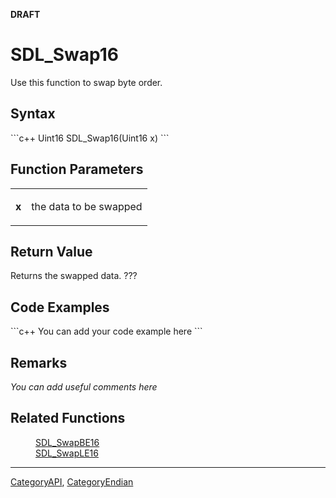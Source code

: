 <!-- pragma section-numbers off -->
<!-- pragma disable-camelcase -->
'''DRAFT'''

= SDL_Swap16 =
Use this function to swap byte order.


== Syntax ==
```c++
Uint16 SDL_Swap16(Uint16 x)
```

== Function Parameters ==
{|
|'''x'''
|the data to be swapped
|}

== Return Value ==
Returns the swapped data. ???

== Code Examples ==
```c++
You can add your code example here
```

== Remarks ==
''You can add useful comments here''

== Related Functions ==
:[[SDL_SwapBE16]]
:[[SDL_SwapLE16]]

----
[[CategoryAPI]], [[CategoryEndian]]
